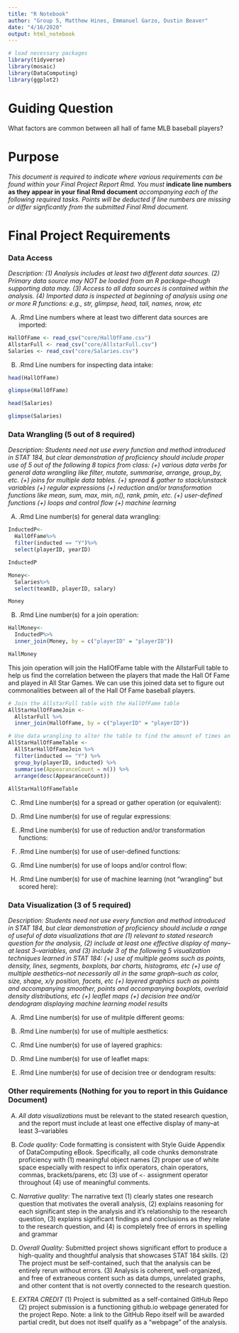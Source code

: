 ```yaml
---
title: "R Notebook"
author: "Group 5, Matthew Hines, Emmanuel Garzo, Dustin Beaver"
date: "4/16/2020"
output: html_notebook
---
```



```r
# load necessary packages
library(tidyverse)
library(mosaic)
library(DataComputing)
library(ggplot2)
```

# Guiding Question

What factors are common between all hall of fame MLB baseball players?


# Purpose

*This document is required to indicate where various requirements can be found within your Final Project Report Rmd.  You must* **indicate line numbers as they appear in your final Rmd document** *accompanying each of the following required tasks. Points will be deducted if line numbers are missing or differ signficantly from the submitted Final Rmd document.*  


# Final Project Requirements


### Data Access

*Description: (1) Analysis includes at least two different data sources. (2) Primary data source may NOT be loaded from an R package--though supporting data may. (3) Access to all data sources is contained within the analysis. (4) Imported data is inspected at beginning of analysis using one or more R functions: e.g., str, glimpse, head, tail, names, nrow, etc*

(A) .Rmd Line numbers where at least two different data sources are imported:  

```r
HallOfFame <- read_csv("core/HallOfFame.csv")
AllstarFull <- read_csv("core/AllstarFull.csv")
Salaries <- read_csv("core/Salaries.csv")

```

(B) .Rmd Line numbers for inspecting data intake:  
```r
head(HallOfFame)
```

```r
glimpse(HallOfFame)
```

```r
head(Salaries)
```

```r
glimpse(Salaries)
```


### Data Wrangling (5 out of 8 required)

*Description: Students need not use every function and method introduced in STAT 184, but clear demonstration of proficiency should include proper use of 5 out of the following 8 topics from class: (+) various data verbs for general data wrangling like filter, mutate, summarise, arrange, group_by, etc. (+) joins for multiple data tables. (+) spread & gather to stack/unstack variables (+) regular expressions (+) reduction and/or transformation functions like mean, sum, max, min, n(), rank, pmin, etc. (+) user-defined functions (+) loops and control flow (+) machine learning*


(A) .Rmd Line number(s) for general data wrangling: 
```r
InductedP<-
  HallOfFame%>%
  filter(inducted == "Y")%>%
  select(playerID, yearID)

InductedP
```

```r
Money<-
  Salaries%>%
  select(teamID, playerID, salary)

Money
```


(B) .Rmd Line number(s) for a join operation: 
```r
HallMoney<-
  InductedP%>%
  inner_join(Money, by = c("playerID" = "playerID"))

HallMoney
```


This join operation will join the HallOfFame table with the AllstarFull table to help us find the correlation between the players that made the Hall Of Fame and played in All Star Games. We can use this joined data set to figure out commonalities between all of the Hall Of Fame baseball players.
```r

# Join the AllstarFull table with the HallOfFame table
AllStarHallOfFameJoin <-
  AllstarFull %>%
  inner_join(HallOfFame, by = c("playerID" = "playerID"))

# Use data wrangling to alter the table to find the amount of times an inducted players played in All Star Games
AllStarHallOfFameTable <-
  AllStarHallOfFameJoin %>%
  filter(inducted == "Y") %>%
  group_by(playerID, inducted) %>%
  summarise(AppearanceCount = n()) %>%
  arrange(desc(AppearanceCount))
  
AllStarHallOfFameTable

```


(C) .Rmd Line number(s) for a spread or gather operation (or equivalent):


(D) .Rmd Line number(s) for use of regular expressions: 


(E) .Rmd Line number(s) for use of reduction and/or transformation functions: 


(F) .Rmd Line number(s) for use of user-defined functions: 


(G) .Rmd Line number(s) for use of loops and/or control flow: 


(H) .Rmd Line number(s) for use of machine learning (not "wrangling" but scored here): 



### Data Visualization (3 of 5 required)

*Description: Students need not use every function and method introduced in STAT 184, but clear demonstration of proficiency should include a range of useful of data visualizations that are (1) relevant to stated research question for the analysis, (2) include at least one effective display of many--at least 3--variables, and (3) include 3 of the following 5 visualization techniques learned in STAT 184: (+) use of multiple geoms such as points, density, lines, segments, boxplots, bar charts, histograms, etc (+) use of multiple aesthetics--not necessarily all in the same graph--such as color, size, shape, x/y position, facets, etc (+) layered graphics such as points and accompanying smoother, points and accompanying boxplots, overlaid density distributions, etc (+) leaflet maps (+) decision tree and/or dendogram displaying machine learning model results*


(A) .Rmd Line number(s) for use of mulitple different geoms:  

(B) .Rmd Line number(s) for use of multiple aesthetics:  

(C) .Rmd Line number(s) for use of layered graphics:  

(D) .Rmd Line number(s) for use of leaflet maps:  

(E) .Rmd Line number(s) for use of decision tree or dendogram results:    




### Other requirements (Nothing for you to report in this Guidance Document)

(A) *All data visualizations* must be relevant to the stated research question, and the report must include at least one effective display of many--at least 3--variables 

(B) *Code quality:* Code formatting is consistent with Style Guide Appendix of DataComputing eBook. Specifically, all code chunks demonstrate proficiency with (1) meaningful object names (2) proper use of white space especially with respect to infix operators, chain operators, commas, brackets/parens, etc (3) use of `<-` assignment operator throughout (4) use of meaningful comments.

(C) *Narrative quality:* The narrative text (1) clearly states one research question that motivates the overall analysis, (2) explains reasoning for each significant step in the analysis and it's relationship to the research question, (3) explains significant findings and conclusions as they relate to the research question, and (4) is completely free of errors in spelling and grammar

(D) *Overall Quality:* Submitted project shows significant effort to produce a high-quality and thoughtful analysis that showcases STAT 184 skills. (2) The project must be self-contained, such that the analysis can be entirely rerun without errors. (3) Analysis is coherent, well-organized, and free of extraneous content such as data dumps, unrelated graphs, and other content that is not overtly connected to the research question.

(E) *EXTRA CREDIT* (1) Project is submitted as a self-contained GitHub Repo (2) project submission is a functioning github.io webpage generated for the project Repo. Note: a link to the GitHub Repo itself will be awarded partial credit, but does not itself qualify as a "webpage" of the analysis.
